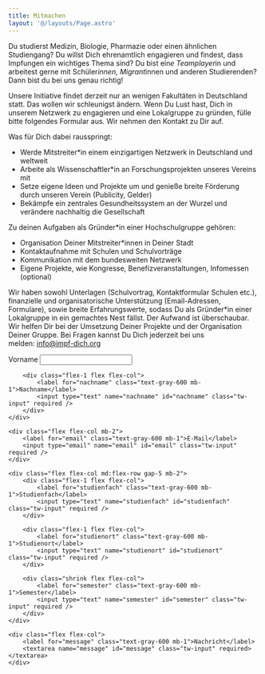 ```yaml
---
title: Mitmachen
layout: '@/layouts/Page.astro'
---
```


Du studierst Medizin, Biologie, Pharmazie oder einen ähnlichen Studiengang? Du willst Dich ehrenamtlich engagieren und findest, dass Impfungen ein wichtiges Thema sind? Du bist ein*e Teamplayer*in und arbeitest gerne mit Schüler*innen, Migrant*innen und anderen Studierenden? Dann bist du bei uns genau richtig!

Unsere Initiative findet derzeit nur an wenigen Fakultäten in Deutschland statt. Das wollen wir schleunigst ändern. Wenn Du Lust hast, Dich in unserem Netzwerk zu engagieren und eine Lokalgruppe zu gründen, fülle bitte folgendes Formular aus. Wir nehmen den Kontakt zu Dir auf.

Was für Dich dabei rausspringt:

- Werde Mitstreiter\*in einem einzigartigen Netzwerk in Deutschland und weltweit
- Arbeite als Wissenschaftler\*in an Forschungsprojekten unseres Vereins mit
- Setze eigene Ideen und Projekte um und genieße breite Förderung durch unseren Verein (Publicity, Gelder)
- Bekämpfe ein zentrales Gesundheitssystem an der Wurzel und verändere nachhaltig die Gesellschaft

Zu deinen Aufgaben als Gründer\*in einer Hochschulgruppe gehören:

- Organisation Deiner Mitstreiter\*innen in Deiner Stadt
- Kontaktaufnahme mit Schulen und Schulvorträge
- Kommunikation mit dem bundesweiten Netzwerk
- Eigene Projekte, wie Kongresse, Benefizveranstaltungen, Infomessen (optional)

Wir haben sowohl Unterlagen (Schulvortrag, Kontaktformular Schulen etc.), finanzielle und organisatorische Unterstützung (Email-Adressen, Formulare), sowie breite Erfahrungswerte, sodass Du als Gründer\*in einer Lokalgruppe in ein gemachtes Nest fällst. Der Aufwand ist überschaubar. Wir helfen Dir bei der Umsetzung Deiner Projekte und der Organisation Deiner Gruppe. Bei Fragen kannst Du Dich jederzeit bei uns melden: info@impf-dich.org

<form method="POST">
    <div class="flex flex-col md:flex-row gap-5 mb-2">
        <div class="flex-1 flex flex-col">
            <label for="vorname" class="text-gray-600 mb-1">Vorname</label>
            <input type="text" name="vorname" id="vorname" class="tw-input" required />
        </div>

        <div class="flex-1 flex flex-col">
            <label for="nachname" class="text-gray-600 mb-1">Nachname</label>
            <input type="text" name="nachname" id="nachname" class="tw-input" required />
        </div>
    </div>

    <div class="flex flex-col mb-2">
        <label for="email" class="text-gray-600 mb-1">E-Mail</label>
        <input type="email" name="email" id="email" class="tw-input" required />
    </div>

    <div class="flex flex-col md:flex-row gap-5 mb-2">
        <div class="flex-1 flex flex-col">
            <label for="studienfach" class="text-gray-600 mb-1">Studienfach</label>
            <input type="text" name="studienfach" id="studienfach" class="tw-input" required />
        </div>

        <div class="flex-1 flex flex-col">
            <label for="studienort" class="text-gray-600 mb-1">Studienort</label>
            <input type="text" name="studienort" id="studienort" class="tw-input" required />
        </div>

        <div class="shrink flex flex-col">
            <label for="semester" class="text-gray-600 mb-1">Semester</label>
            <input type="text" name="semester" id="semester" class="tw-input" required />
        </div>
    </div>

    <div class="flex flex-col">
        <label for="message" class="text-gray-600 mb-1">Nachricht</label>
        <textarea name="message" id="message" class="tw-input" required></textarea>
    </div>

</form>
